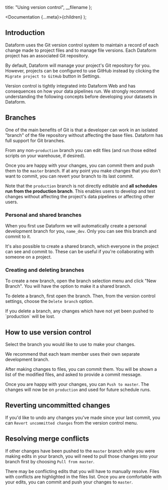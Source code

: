 
  title: "Using version control",
  __filename
};

  <Documentation {...meta}>{children}</Documentation>
);

## Introduction

Dataform uses the Git version control system to maintain a record of each change made to project files and to manage file versions. Each Dataform project has an associated Git repository.

By default, Dataform will manage your project's Git repository for you. However, projects can be configured to use GitHub instead by clicking the `Migrate project to GitHub` button in Settings.

<div className="bp3-callout bp3-icon-info-sign bp3-intent-primary" markdown="1">
  Version control is tightly integrated into Dataform Web and has consequences on how your data
  pipelines run. We strongly recommend understanding the following concepts before developing your
  datasets in Dataform.
</div>

## Branches

One of the main benefits of Git is that a developer can work in an isolated "branch" of the file repository without affecting the base files. Dataform has full support for Git branches.

From any non-`production` branch you can edit files (and run those edited scripts on your warehouse, if desired).

Once you are happy with your changes, you can commit them and push them to the `master` branch. If at any point you make changes that you don't want to commit, you can revert your branch to its last commit.

Note that the `production` branch is not directly editable and **all schedules run from the production branch**. This enables users to develop and test changes without affecting the project's data pipelines or affecting other users.

### Personal and shared branches

When you first use Dataform we will automatically create a personal development branch for you, `name_dev`. Only you can see this branch and commit to it.

It's also possible to create a shared branch, which everyone in the project can see and commit to. These can be useful if you're collaborating with someone on a project.

### Creating and deleting branches

To create a new branch, open the branch selection menu and click "New Branch". You will have the option to make it a shared branch.

To delete a branch, first open the branch. Then, from the version control settings, choose the `Delete branch` option.

<div className="bp3-callout bp3-icon-info-sign bp3-intent-warning" markdown="1">
If you delete a branch, any changes which have not yet been pushed to `production` will be lost.
</div>

## How to use version control

Select the branch you would like to use to make your changes.

<div className="bp3-callout bp3-icon-info-sign bp3-intent-warning" markdown="1" style={{ marginBottom: "10px" }}>
  We recommend that each team member uses their own separate development branch.
</div>

After making changes to files, you can commit them. You will be shown a list of the modified files, and asked to provide a commit message.

Once you are happy with your changes, you can `Push to master`. The changes will now be on `production` and used for future schedule runs.

## Reverting uncommitted changes

If you'd like to undo any changes you've made since your last commit, you can `Revert uncommitted changes` from the version control menu.

## Resolving merge conflicts

If other changes have been pushed to the `master` branch while you were making edits in your branch, you will need to pull those changes into your branch first by choosing `Pull from master`.

There may be conflicting edits that you will have to manually resolve. Files with conflicts are highlighted in the files list. Once you are comfortable with your edits, you can commit and push your changes to `master`.
